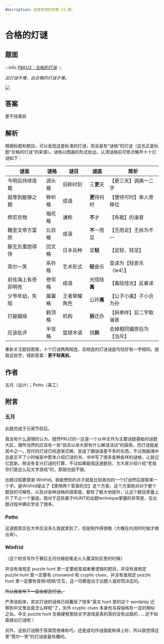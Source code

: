 ```yaml
---
description: 这是芈雨区的第 21 题。
---
```


# 合格的灯谜

## 题面

:::info
[P&KU2：合格的灯谜](https://pnku2.pkupuzzle.art/#/game/miyu/prob_21)
:::

_出灯谜不难，出合格的灯谜才难。_

![](./21-he-ge-de-deng-mi.assets/image_1.webp)

## 答案

更不轻离拆

## 解析

根据标题和题目，可以发现这是标准的灯谜，而且是有“谜格”的灯谜（这也正是标题“合格的灯谜”的来源）。谜格以图画的形式给出。认清谜格后可依次解开十个灯谜如下：

| 谜面               | 谜格   | 谜目         | 谜底         | 简析                     |
| ------------------ | ------ | ------------ | ------------ | ------------------------ |
| 今明后持续连载     | 调头格 | 旧称时刻     | 三**更**天   | 【更三天】调换一二字     |
| 就等到能够之期     | 移帜格 | 成语         | **更**待何时 | 【便待可时】单人旁移位   |
| 修剪衣物           | 梅花格 | 谦称         | **不**才     | 【布裁】的谐音           |
| 魏至文帝方富庶     | 比目格 | 成语         | **不**一而足 | 【丕而足】丕拆为不一     |
| 脚无负重跑得快     | 回文格 | 日本兵种     | 足**轻**     | 【足轻、轻足】           |
| 莞尔一笑           | 系铃格 | 艺术形式     | **轻**音乐   | 歪读为【轻音乐（le4）】  |
| 前往海上有奇异明亮 | 卷帘格 | 成语         | 光怪陆**离** | 【离陆怪光】反着读       |
| 少爷年幼，失陪     | 展翼格 | 王者荣耀角色 | 公孙**离**   | 【公子小离】子小合为孙   |
| 打破姻缘           | 鹤顶格 | 机构         | **拆**迁办   | 【拆牵绊】后二字取谐音   |
| 应该批评           | 半妆格 | 篮球术语     | 挡**拆**     | 去掉相同偏旁后为【当斥】 |

重新关注题目图案，十个灯谜两两相连，且相连的灯谜谜底均恰好有一字相同。提取这些字，得到答案：**更不轻离拆**。

## 作者

五月（设计）；Potto（美工）

## 附言

### 五月

此题完成于元宵节前后。

我没有什么道理的认为，既然PKU2的一区是一个以中文作为主要谜题基础的谜题大区，理所当然的应该有一些“自古以来大家有什么解谜活动”的探索。而灯谜就是其中之一。现代的灯谜已经逐渐式微，变成了跟谜语差不多的东西，不过我脑海中总是忘不了小时候家中那本介绍灯谜的书，书中写了很多各种各样的谜格，让我记忆犹新。倒没有复兴灯谜的打算，不过如果能借这道题目，为大家介绍介绍“老祖宗们是这么玩文字游戏”的，那就也挺不错。

出题过程要感谢 Winfrid。我能想到的点子就是比较直白的一个灯谜然后提取某一个字。是Winfrid提出了【使用两个答案的交】这个方案，这个方案绝对对于整个题目的可解性，以及对各种谜格的探索度，都有了极大地提升，让这个题目质量上升了不止一个量级。我对于这些属于HUNT的出题technique掌握的非常差，在出题过程中确实学会了很多。

### Potto

这道题其实在大年后没多久我就拿到了，但是制作得很晚（大概在内测的时候才做出来）。

### Winfrid

（这个附言写作于赛后五月份做纸笔走火入魔深刻反思的时候）

并没有谁规定 puzzle hunt 里一定要纸笔或者重逻辑的题目，并没有谁规定 puzzle hunt 里一定要有 crossword 和 cryptic clues，并没有谁规定 puzzle hunt 里一定要有音频/视频/交互，这一切都是出于出题人喜好而决定的。

~~所以我宣布下一届全都是灯谜。~~

严肃说起来，其实灯谜的谜格已经囊括了很多“英文 hunt 里的这个 wordplay 迁移到中文里会是怎么样呢”了，另外 cryptic clues 本身也与探骊格有一定的相似之处。中文 puzzle hunt 生搬硬套那些文字游戏是真的真的没有出路的……还不如直接出灯谜呢！

另外，这些灯谜囿于答案而很难称巧，还是成句作谜面能称得上妙，所以我觉得这里“莞尔一笑”的灯谜是最有趣的。
